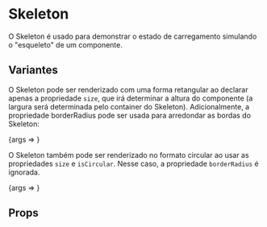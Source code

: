 
<Meta title="Atoms/Skeleton" component={Skeleton} />

# Skeleton

O Skeleton é usado para demonstrar o estado de carregamento simulando o "esqueleto" de um componente.

## Variantes

O Skeleton pode ser renderizado com uma forma retangular ao declarar apenas a propriedade `size`, que irá determinar a altura do componente (a largura será determinada pelo container do Skeleton). Adicionalmente, a propriedade borderRadius pode ser usada para arredondar as bordas do Skeleton:

<Canvas>
  <Story name="Skeleton Regular" args={{ borderRadius:2 , size:30 }}>
    {args => <Skeleton {...args} />}
  </Story>
</Canvas>

O Skeleton também pode ser renderizado no formato circular ao usar as propriedades `size` e `isCircular`. Nesse caso, a propriedade `borderRadius` é ignorada.

<Canvas>
  <Story name="Skeleton Circular" args={{ isCircular:true , size:80 }}>
    {args => <Skeleton {...args} />}
  </Story>
</Canvas>

## Props

<ArgsTable of={Skeleton} />
